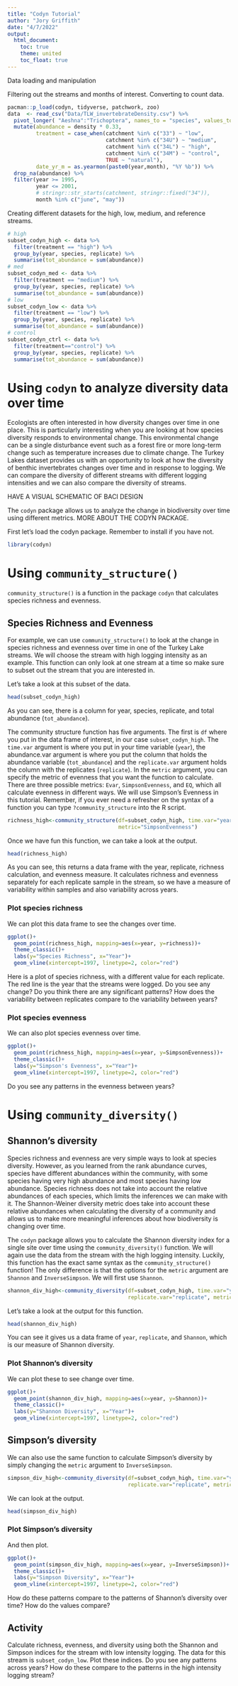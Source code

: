 ```yaml
---
title: "Codyn Tutorial"
author: "Jory Griffith"
date: "4/7/2022"
output: 
  html_document:
    toc: true
    theme: united
    toc_float: true
---
```


Data loading and manipulation

Filtering out the streams and months of interest.
Converting to count data.
```r
pacman::p_load(codyn, tidyverse, patchwork, zoo)
data  <- read_csv("Data/TLW_invertebrateDensity.csv") %>%
  pivot_longer( "Aeshna":"Trichoptera", names_to = "species", values_to = "density") %>%
  mutate(abundance = density * 0.33, 
         treatment = case_when(catchment %in% c("33") ~ "low", 
                               catchment %in% c("34U") ~ "medium", 
                               catchment %in% c("34L") ~ "high", 
                               catchment %in% c("34M") ~ "control", 
                               TRUE ~ "natural"), 
         date_yr_m = as.yearmon(paste0(year,month), "%Y %b")) %>%
  drop_na(abundance) %>% 
  filter(year >= 1995, 
         year <= 2001, 
         # stringr::str_starts(catchment, stringr::fixed("34")), 
         month %in% c("june", "may"))
```
Creating different datasets for the high, low, medium, and reference streams. 
```r
# high
subset_codyn_high <- data %>%
  filter(treatment == "high") %>%
  group_by(year, species, replicate) %>%
  summarise(tot_abundance = sum(abundance))
# med
subset_codyn_med <- data %>%
  filter(treatment == "medium") %>%
  group_by(year, species, replicate) %>%
  summarise(tot_abundance = sum(abundance))
# low
subset_codyn_low <- data %>%
  filter(treatment == "low") %>%
  group_by(year, species, replicate) %>%
  summarise(tot_abundance = sum(abundance))
# control
subset_codyn_ctrl <- data %>%
  filter(treatment=="control") %>%
  group_by(year, species, replicate) %>%
  summarise(tot_abundance = sum(abundance))
```


# Using `codyn` to analyze diversity data over time
Ecologists are often interested in how diversity changes over time in one place. This is particularly interesting when you are looking at how species diversity responds to environmental change. This environmental change can be a single disturbance event such as a forest fire or more long-term change such as temperature increases due to climate change. The Turkey Lakes dataset provides us with an opportunity to look at how the diversity of benthic invertebrates changes over time and in response to logging. We can compare the diversity of different streams with different logging intensities and we can also compare the diversity of streams.

HAVE A VISUAL SCHEMATIC OF BACI DESIGN

The `codyn` package allows us to analyze the change in biodiversity over time using different metrics. MORE ABOUT THE CODYN PACKAGE.

First let's load the codyn package. Remember to install if you have not.
```r
library(codyn)
```


# Using `community_structure()`
`community_structure()` is a function in the package `codyn` that calculates species richness and evenness. 

## Species Richness and Evenness
For example, we can use `community_structure()` to look at the change in species richness and evenness over time in one of the Turkey Lake streams. We will choose the stream with high logging intensity as an example. This function can only look at one stream at a time so make sure to subset out the stream that you are interested in.

Let's take a look at this subset of the data.
```r
head(subset_codyn_high)
```

As you can see, there is a column for year, species, replicate, and total abundance (`tot_abundance`).

The community structure function has five arguments. The first is `df` where you put in the data frame of interest, in our case `subset_codyn_high`. The `time.var` argument is where you put in your time variable (`year`), the abundance.var argument is where you put the column that holds the abundance variable (`tot_abundance`) and the `replicate.var` argument holds the column with the replicates (`replicate`). In the `metric` argument, you can specify the metric of evenness that you want the function to calculate. There are three possible metrics: `Evar`, `SimpsonEvenness`, and `EQ`, which all calculate evenness in different ways. We will use Simpson's Evenness in this tutorial. Remember, if you ever need a refresher on the syntax of a function you can type `?community_structure` into the R script.
```r
richness_high<-community_structure(df=subset_codyn_high, time.var="year", abundance.var="tot_abundance", replicate.var="replicate",
                                   metric="SimpsonEvenness")
```

Once we have fun this function, we can take a look at the output.
```r
head(richness_high)
```

As you can see, this returns a data frame with the year, replicate, richness calculation, and evenness measure. It calculates richness and evenness separately for each replicate sample in the stream, so we have a measure of variability within samples and also variability across years. 

### Plot species richness

We can plot this data frame to see the changes over time.
```r
ggplot()+
  geom_point(richness_high, mapping=aes(x=year, y=richness))+
  theme_classic()+
  labs(y="Species Richness", x="Year")+
  geom_vline(xintercept=1997, linetype=2, color="red")
```

Here is a plot of species richness, with a different value for each replicate. The red line is the year that the streams were logged. Do you see any change? Do you think there are any significant patterns? How does the variability between replicates compare to the variability between years?

### Plot species evenness
We can also plot species evenness over time.
```r
ggplot()+
  geom_point(richness_high, mapping=aes(x=year, y=SimpsonEvenness))+
  theme_classic()+
  labs(y="Simpson's Evenness", x="Year")+
  geom_vline(xintercept=1997, linetype=2, color="red")
```

Do you see any patterns in the evenness between years?

# Using `community_diversity()`

## Shannon's diversity
Species richness and evenness are very simple ways to look at species diversity. However, as you learned from the rank abundance curves, species have different abundances within the community, with some species having very high abundance and most species having low abundance. Species richness does not take into account the relative abundances of each species, which limits the inferences we can make with it. The Shannon-Weiner diversity metric does take into account these relative abundances when calculating the diversity of a community and allows us to make more meaningful inferences about how biodiversity is changing over time.

The `codyn` package allows you to calculate the Shannon diversity index for a single site over time using the `community_diversity()` function. We will again use the data from the stream with the high logging intensity. Luckily, this function has the exact same syntax as the `community_structure()` function! The only difference is that the options for the `metric` argument are `Shannon` and `InverseSimpson`. We will first use `Shannon`.

```r
shannon_div_high<-community_diversity(df=subset_codyn_high, time.var="year", abundance.var="tot_abundance",
                                      replicate.var="replicate", metric="Shannon")
```

Let's take a look at the output for this function.
```r
head(shannon_div_high)
```

You can see it gives us a data frame of `year`, `replicate`, and `Shannon`, which is our measure of Shannon diversity.

### Plot Shannon's diversity
We can plot these to see change over time.
```r
ggplot()+
  geom_point(shannon_div_high, mapping=aes(x=year, y=Shannon))+
  theme_classic()+
  labs(y="Shannon Diversity", x="Year")+
  geom_vline(xintercept=1997, linetype=2, color="red")
```

## Simpson's diversity
We can also use the same function to calculate Simpson's diversity by simply changing the `metric` argument to `InverseSimpson`. 
```r
simpson_div_high<-community_diversity(df=subset_codyn_high, time.var="year", abundance.var="tot_abundance",
                                      replicate.var="replicate", metric="InverseSimpson")
```

We can look at the output.
```r
head(simpson_div_high)
```

### Plot Simpson's diversity
And then plot.
```r
ggplot()+
  geom_point(simpson_div_high, mapping=aes(x=year, y=InverseSimpson))+
  theme_classic()+
  labs(y="Simpson Diversity", x="Year")+
  geom_vline(xintercept=1997, linetype=2, color="red")
```

How do these patterns compare to the patterns of Shannon's diversity over time? How do the values compare?

## Activity
Calculate richness, evenness, and diversity using both the Shannon and Simpson indices for the stream with low intensity logging. The data for this stream is `subset_codyn_low`. Plot these indices. Do you see any patterns across years? How do these compare to the patterns in the high intensity logging stream?
























